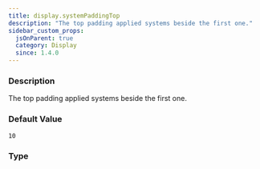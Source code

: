 ```yaml
---
title: display.systemPaddingTop
description: "The top padding applied systems beside the first one."
sidebar_custom_props:
  jsOnParent: true
  category: Display
  since: 1.4.0
---
```




<SettingsHeader />

### Description
The top padding applied systems beside the first one.


### Default Value

`10`

### Type

<CodeBadge type="js" name="number" /><CodeBadge type="net" name="double" /><CodeBadge type="android" name="Double" />